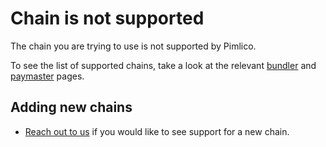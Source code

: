 # Chain is not supported

The chain you are trying to use is not supported by Pimlico. 

To see the list of supported chains, take a look at the relevant [bundler](/infra/platform/supported-chains) and [paymaster](/infra/platform/supported-chains) pages.

## Adding new chains

- [Reach out to us](https://t.me/pimlicoHQ) if you would like to see support for a new chain.
